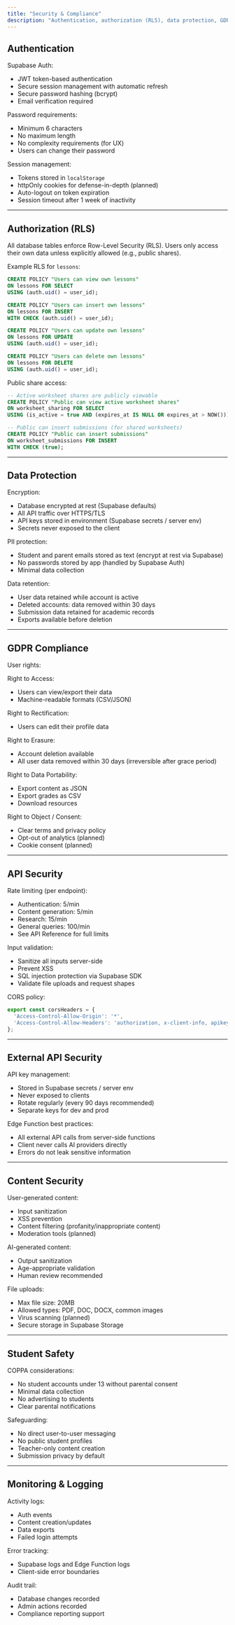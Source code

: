 ```yaml
---
title: "Security & Compliance"
description: "Authentication, authorization (RLS), data protection, GDPR compliance, API security, and monitoring."
---
```


## Authentication

Supabase Auth:
- JWT token-based authentication
- Secure session management with automatic refresh
- Secure password hashing (bcrypt)
- Email verification required

Password requirements:
- Minimum 6 characters
- No maximum length
- No complexity requirements (for UX)
- Users can change their password

Session management:
- Tokens stored in `localStorage`
- httpOnly cookies for defense-in-depth (planned)
- Auto-logout on token expiration
- Session timeout after 1 week of inactivity

---

## Authorization (RLS)

All database tables enforce Row-Level Security (RLS). Users only access their own data unless explicitly allowed (e.g., public shares).

Example RLS for `lessons`:
```sql
CREATE POLICY "Users can view own lessons"
ON lessons FOR SELECT
USING (auth.uid() = user_id);

CREATE POLICY "Users can insert own lessons"
ON lessons FOR INSERT
WITH CHECK (auth.uid() = user_id);

CREATE POLICY "Users can update own lessons"
ON lessons FOR UPDATE
USING (auth.uid() = user_id);

CREATE POLICY "Users can delete own lessons"
ON lessons FOR DELETE
USING (auth.uid() = user_id);
```

Public share access:
```sql
-- Active worksheet shares are publicly viewable
CREATE POLICY "Public can view active worksheet shares"
ON worksheet_sharing FOR SELECT
USING (is_active = true AND (expires_at IS NULL OR expires_at > NOW()));

-- Public can insert submissions (for shared worksheets)
CREATE POLICY "Public can insert submissions"
ON worksheet_submissions FOR INSERT
WITH CHECK (true);
```

---

## Data Protection

Encryption:
- Database encrypted at rest (Supabase defaults)
- All API traffic over HTTPS/TLS
- API keys stored in environment (Supabase secrets / server env)
- Secrets never exposed to the client

PII protection:
- Student and parent emails stored as text (encrypt at rest via Supabase)
- No passwords stored by app (handled by Supabase Auth)
- Minimal data collection

Data retention:
- User data retained while account is active
- Deleted accounts: data removed within 30 days
- Submission data retained for academic records
- Exports available before deletion

---

## GDPR Compliance

User rights:

Right to Access:
- Users can view/export their data
- Machine-readable formats (CSV/JSON)

Right to Rectification:
- Users can edit their profile data

Right to Erasure:
- Account deletion available
- All user data removed within 30 days (irreversible after grace period)

Right to Data Portability:
- Export content as JSON
- Export grades as CSV
- Download resources

Right to Object / Consent:
- Clear terms and privacy policy
- Opt-out of analytics (planned)
- Cookie consent (planned)

---

## API Security

Rate limiting (per endpoint):
- Authentication: 5/min
- Content generation: 5/min
- Research: 15/min
- General queries: 100/min
- See API Reference for full limits

Input validation:
- Sanitize all inputs server-side
- Prevent XSS
- SQL injection protection via Supabase SDK
- Validate file uploads and request shapes

CORS policy:
```ts
export const corsHeaders = {
  'Access-Control-Allow-Origin': '*',
  'Access-Control-Allow-Headers': 'authorization, x-client-info, apikey, content-type',
};
```

---

## External API Security

API key management:
- Stored in Supabase secrets / server env
- Never exposed to clients
- Rotate regularly (every 90 days recommended)
- Separate keys for dev and prod

Edge Function best practices:
- All external API calls from server-side functions
- Client never calls AI providers directly
- Errors do not leak sensitive information

---

## Content Security

User-generated content:
- Input sanitization
- XSS prevention
- Content filtering (profanity/inappropriate content)
- Moderation tools (planned)

AI-generated content:
- Output sanitization
- Age-appropriate validation
- Human review recommended

File uploads:
- Max file size: 20MB
- Allowed types: PDF, DOC, DOCX, common images
- Virus scanning (planned)
- Secure storage in Supabase Storage

---

## Student Safety

COPPA considerations:
- No student accounts under 13 without parental consent
- Minimal data collection
- No advertising to students
- Clear parental notifications

Safeguarding:
- No direct user-to-user messaging
- No public student profiles
- Teacher-only content creation
- Submission privacy by default

---

## Monitoring & Logging

Activity logs:
- Auth events
- Content creation/updates
- Data exports
- Failed login attempts

Error tracking:
- Supabase logs and Edge Function logs
- Client-side error boundaries

Audit trail:
- Database changes recorded
- Admin actions recorded
- Compliance reporting support
